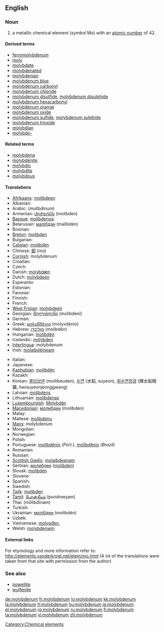 ==English==

{{elements|Mo|niobium|Nb|technetium|Tc}}

===Noun===
{{en-noun|-}}
{{wikipedia}}

# a metallic chemical element (''symbol'' Mo) with an [[atomic number]] of 42.

====Derived terms====
* [[ferromolybdenum]]
* [[moly]]
* [[molybdate]]
* [[molybdenated]]
* [[molybdenian]]
* [[molybdenum blue]]
* [[molybdenum carbonyl]]
* [[molybdenum chloride]]
* [[molybdenum disulfide]], [[molybdenum disulphide]]
* [[molybdenum hexacarbonyl]]
* [[molybdenum orange]]
* [[molybdenum oxide]]
* [[molybdenum sulfide]], [[molybdenum sulphide]]
* [[molybdenum trioxide]]
* [[molybdian]]
* [[molybdo-]]

====Related terms====
* [[molybdena]]
* [[molybdenite]]
* [[molybdic]]
* [[molybdite]]
* [[molybdous]]

====Translations====
{{top}}
* [[Afrikaans]]: [[molibdeen]]
* Albanian: {{t-|sq|molibden|xs=Albanian}}
* Arabic: {{Arab|[[موليبدنيوم]]}} (mulíbdinum) {{m}}
* Armenian: [[մոլիբդեն]] (molibden)
* [[Basque]]: [[molibdenoa]]
* Belarusian: [[малiбдэн]] (malibdén) {{m}}
* Bosnian: {{t-|bs|molibden}}
* [[Breton]]: [[molibden]]
* Bulgarian: {{t-|bg|молибден|m|tr=molibdén|sc=Cyrl}}
* [[Catalan]]: [[molibdèn]]
* Chinese: [[鉬]] (mù)
* [[Cornish]]: molybdenum
* Croatian: {{t-|hr|molibden}}
* Czech: {{t-|cs|molybden}}
* Danish: [[molybdæn]]
* Dutch: [[molybdeen]] {{n}}
* Esperanto: {{t-|eo|molibdeno|xs=Esperanto}}
* Estonian: {{t-|et|molübdeen}}
* Faroese: {{t-|fo|molybden|xs=Faroese}}
* Finnish: {{t+|fi|molybdeeni}}
* French: {{t+|fr|molybdène|m}}
* [[West Frisian]]: [[molybdeen]]
* Georgian: [[მოლიბდენი]] (molibdeni)
* German: {{t+|de|Molybdän|n}}
* Greek: [[μολυβδένιο]] (molyvdénio) {{n}}
* Hebrew: [[מוליבדן]] (molibdén)
* Hungarian: [[molibdén]]
* Icelandic: [[mólýbden]]
* [[Interlingua]]: molybdenum
* Irish: [[molaibdéineam]]
{{mid}}
* Italian: {{t+|it|molibdeno|m}}
* Japanese: {{t+|ja|モリブデン|tr=moribuden|sc=Jpan}}
* [[Kashubian]]: [[molibdén]]
* Kazakh: {{t-|kk|молибден|tr=molibden|sc=Cyrl|xs=Kazakh}}
* Korean: [[몰리브덴]] (mollibeuden), [[수연]] (水鉛, suyeon), [[휘수연정광]] (輝水鉛精鑛, hwisuyeonjeonggwang)
* Latvian: [[molibdens]]
* Lithuanian: [[molibdenas]]
* [[Luxembourgish]]: [[Molybdän]]
* [[Macedonian]]: [[молибден]] (molibdén) {{m}}
* Malay: {{t-|ms|molibdenum|xs=Malay}}
* Maltese: [[molibdenu]]
* [[Manx]]: molybdenum
* Mongolian: {{t-|mn|молибден|tr=molibden|sc=Cyrl|xs=Mongolian}}
* Norwegian: {{t-|no|molybden}}
* Polish: {{t+|pl|molibden|m}}
* Portuguese: [[molibdénio]] (''Port.''), [[molibdênio]] {{m}} (''Brazil'')
* Romanian: {{t+|ro|molibden|n}}
* Russian: {{t+|ru|молибден|m|tr=molibdén|sc=Cyrl}}
* [[Scottish Gaelic]]: [[molaibdeanam]]
* Serbian: [[молибден]] ([[molibden]]) {{m}}
* Slovak: [[molibdén]]
* Slovene: {{t-|sl|molybden}}
* Spanish: {{t+|es|molibdeno|m}}
* Swedish: {{t-|sv|molybden|n}}
* [[Tajik]]: [[molibden]]
* [[Tamil]]: [[போன்றீயம்]] (pondreeyam)
* Thai: {{Thai|[[โมลิบดีนัม]]}} (mōlibdīnam)
* Turkish: {{t+|tr|molibden}}
* Ukrainian: [[молiбден]] (molibdén) {{m}}
* Uzbek: {{t-|uz|молибден|tr=molibden|sc=Cyrl|xs=Uzbek}}
* Vietnamese: [[molypđen,]]
* Welsh: [[molybdenwm]]
{{bottom}}

====External links====
For etymology and more information refer to:
http://elements.vanderkrogt.net/elem/mo.html
(A lot of the translations were taken from that site with permission from the author)

===See also===
* [[powellite]]
* [[wulfenite]]

[[Category:Chemical elements]]

[[de:molybdenum]]
[[fr:molybdenum]]
[[io:molybdenum]]
[[kk:molybdenum]]
[[la:molybdenum]]
[[lt:molybdenum]]
[[hu:molybdenum]]
[[ja:molybdenum]]
[[pl:molybdenum]]
[[ro:molybdenum]]
[[ru:molybdenum]]
[[fi:molybdenum]]
[[ta:molybdenum]]
[[vi:molybdenum]]
[[zh:molybdenum]]